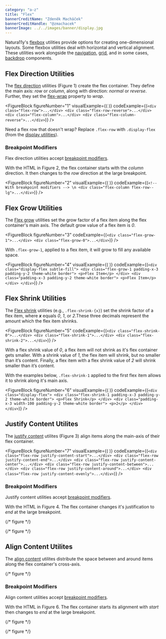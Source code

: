 ```yaml
---
category: "a-z"
title: "Flex"
bannerCreditName: "Zdeněk Macháček"
bannerCreditHandle: "@zmachacek" 
bannerImage: ../../images/banner/display.jpg
---
```



<TextBlock>

Natura11y's <a href="https://developer.mozilla.org/en-US/docs/Learn/CSS/CSS_layout/Flexbox" target="_blank">flexbox</a> utilities provide options for creating one-dimensional layouts. Some flexbox utilities deal with horizontal and vertical alignment. These utilities work alongside the <a href="#1">navigation</a>, <a href="#1">grid</a>, and in some cases, <a href="/docs/backdrops">backdrop</a> components.

</TextBlock>

<Divider id="flexDirectionUtilities" />

<TextBlock>

## Flex Direction Utilities

The <a href="https://developer.mozilla.org/en-US/docs/Web/CSS/flex-direction">flex direction</a> utilities (Figure 1) create the flex container. They define the main axis: *row* or *column*, along with direction: *normal* or *reverse*. Further, they set the <a href="https://developer.mozilla.org/en-US/docs/Web/CSS/flex-wrap">flex-wrap</a> property to *wrap*.

</TextBlock>

<FigureBlock
    figureNumber="1"
    visualExample={(
        <Direction />
    )}
    codeExample={(`
        <div class="flex-row">...</div>
        <div class="flex-row-reverse">...</div>
        <div class="flex-column">...</div>
        <div class="flex-column-reverse">...</div>
    `)}
/>

<TextBlock>

Need a flex row that doesn't wrap? Replace `.flex-row` with `.display-flex` (from the <a href="/docs/display/">display utilities</a>).

</TextBlock>

<TextBlock>

### Breakpoint Modifiers

Flex direction utilities accept <a href="/docs/breakpoints/#breakpointModifiers">breakpoint modifiers</a>.

With the HTML in Figure 2, the flex container starts with the *column* direction. It then changes to the *row* direction at the large breakpoint.

</TextBlock>

<FigureBlock
    figureNumber="2"
    visualExample={(
        <DirectionBreakpointModifier />
    )}
    codeExample={(`
        <!-- With breakpoint modifiers --> \n
        <div class="flex-column flex-row--lg">...</div>
    `)}
/>

<Divider id="flexGrowUtilities" />

<TextBlock>

## Flex Grow Utilities

The <a href="https://developer.mozilla.org/en-US/docs/Web/CSS/flex-grow" target="_blank">Flex grow</a> utilities set the grow factor of a flex item along the flex container's main axis. The default grow value of a flex item is *0*.

</TextBlock>

<FigureBlock
    figureNumber="3"
    codeExample={(`
        <div class="flex-grow-1">...</div>
        <div class="flex-grow-0">...</div>
    `)}
/>

<TextBlock>

With `.flex-grow-1`, applied to a flex item, it will grow to fill any available space.

</TextBlock>

<FigureBlock
    figureNumber="4"
    visualExample={(
        <Grow />
    )}
    codeExample={(`
        <div class="display-flex subtle-fill">
            <div class="flex-grow-1 padding-x-3 padding-y-2 theme-white border">
                <p>Flex Item</p>
            </div>
            <div class="padding-x-3 padding-y-2 theme-white border">
                <p>Flex Item</p>
            </div>
        </div>
    `)}
/>

<Divider id="flexShrinkUtilities" />

<TextBlock>

## Flex Shrink Utilities

The <a href="https://developer.mozilla.org/en-US/docs/Web/CSS/flex-shrink" target="_blank">Flex shrink</a> utilities (e.g., `.flex-shrink-{x}`) set the shrink factor of a flex item, where <strong>*x*</strong> equals *0*, *1*, or *2*.These three decimals represent the amount which the flex item shrinks.

</TextBlock>

<FigureBlock
    figureNumber="5"
    codeExample={(`
        <div class="flex-shrink-0">...</div>
        <div class="flex-shrink-1">...</div>
        <div class="flex-shrink-2">...</div>
    `)}
/>

<TextBlock>

With a flex shrink value of *0*, a flex item will not shrink as it's flex container gets smaller. With a shrink value of *1*, the flex item will shrink, but no smaller than it’s content. Finally, a flex item with a flex shrink value of *2* will shrink smaller than it’s content.

With the examples below, `.flex-shrink-1` applied to the first flex item allows it to shrink along it's main axis.

</TextBlock>

<FigureBlock
    figureNumber="6"
    visualExample={(
        <Shrink />
    )}
    codeExample={(`
        <div class="display-flex">
            <div class="flex-shrink-1 padding-x-3 padding-y-2 theme-white border">
                <p>Flex Shrink</p>
            </div>
            <div class="padding-x-3 width-100 padding-y-2 theme-white border">
                <p>2</p>
            </div>
        </div>
    `)}
/>

<Divider id="justifyContentUtilites" />

<TextBlock>

## Justify Content Utilites

The <a href="#1">justify content</a> utilites (Figure 3) align items along the main-axis of their flex container.  

</TextBlock>

<FigureBlock
    figureNumber="7"
    visualExample={(
        <JustifyContent />
    )}
    codeExample={(`
        <div class="flex-row justify-content-start">...</div>
        <div class="flex-row justify-content-end">...</div>
        <div class="flex-row justify-content-center">...</div>
        <div class="flex-row justify-content-between">...</div>
        <div class="flex-row justify-content-around">...</div>
        <div class="flex-row justify-content-evenly">...</div>
    `)}
/>

<TextBlock>

### Breakpoint Modifiers

Justify content utilities accept <a href="/docs/breakpoints/#breakpointModifiers">breakpoint modifiers</a>.

With the HTML in Figure 4. The flex container changes it's justification to *end* at the large breakpoint.

</TextBlock>
 
{/* figure */}

{/* figure */}

<Divider id="alignContentUtilites" />

<TextBlock>

## Align Content Utilites

The <a href="#1">align content</a> utilites distribute the space between and around items along the flex container's cross-axis.  

</TextBlock>

{/* figure */}

<TextBlock>

### Breakpoint Modifiers

Align content utilities accept <a href="/docs/breakpoints/#breakpointModifiers">breakpoint modifiers</a>.

With the HTML in Figure 6. The flex container starts its alignment with *start* then changes to *end* at the large breakpoint.

</TextBlock>

{/* figure */}

{/* figure */}